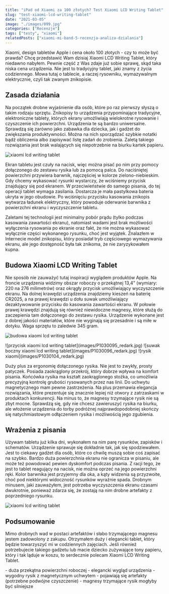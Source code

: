 ```yaml
---
title: "iPad od Xiaomi za 100 złotych? Test Xiaomi LCD Writing Tablet"
slug: "test-xiaomi-lcd-writing-tablet"
date: "2021-03-05"
image: "./images/099.jpg"
categories: ["Recenzje"]
tags: ["testy", "xiaomi"]
relatedPosts: ["xiaomi-mi-band-5-recenzja-analiza-dzialania"]
---
```


Xiaomi, design tabletów Apple i cena około 100 złotych - czy to może być prawda? Chcę przedstawić Wam dzisiaj Xiaomi LCD Writing Tablet, który niedawno nabyłem. Pewnie część z Was zdaje już sobie sprawę, skąd taka niska cena urządzenia. Nie jest to tradycyjny tablet, jaki znamy z życia codziennego. Mowa tutaj o tablecie, a raczej rysowniku, wymazywalnym elektrycznie, czyli tak zwanym znikopisie.

## Zasada działania

Na początek drobne wyjaśnienie dla osób, które po raz pierwszy słyszą o takim rodzaju sprzętu. Znikopisy to urządzenia przypominające tradycyjne, elektroniczne tablety, których ekrany umożliwiają wielokrotne rysowanie i czyszczenie ich powierzchni. Urządzenia te są bardzo uniwersalne. Sprawdzą się zarówno jako zabawka dla dziecka, jak i gadżet do zwiększania produktywności. Można na nich sporządzać szybkie notatki bądź obliczenia albo zapisywać listę zadań do zrobienia. Zaletą takiego rozwiązania jest brak walających się niepotrzebnie na biurku kartek papieru.

![xiaomi lcd writing tablet](images/P1030090_redark.jpg)

Ekran tabletu jest czuły na nacisk, więc można pisać po nim przy pomocy dołączonego do zestawu rysika lub za pomocą palca. Do naciśniętej powierzchni przywiera barwnik, najczęściej w kolorze zielono-niebieskim. Gdy chcemy wykasować rysunki wystarczy, że wciśniemy przycisk znajdujący się pod ekranem. W przeciwieństwie do samego pisania, do tej operacji tablet wymaga zasilania. Dostarcza je mała pastylkowa bateria ukryta w jego obudowie. Po wciśnięciu przycisku kasowania znikopis wytwarza ładunek elektryczny, który powoduje oderwanie barwnika z powierzchni ekranu i wyczyszczenie tabletu.

<AdSense/>

Zaletami tej technologii jest minimalny pobór prądu (tylko podczas kasowania zawartości ekranu), natomiast wadami jest brak możliwości wyłączenia rysowania po ekranie oraz fakt, że nie można wykasować wyłącznie części wykonanego rysunku, choć jest wyjątek. Znalazłem w Internecie model znikopisu, który posiadał tryb częściowego wymazywania ekranu, ale jego dostępność była tak znikoma, że nie zaryzykowałem kupna.

## Budowa Xiaomi LCD Writing Tablet

Nie sposób nie zauważyć tutaj inspiracji wyglądem produktów Apple. Na froncie urządzenia widzimy obszar roboczy o przekątnej 13,4" (wymiary: 220 na 276 milimetrów) oraz okrągły przycisk umożliwiający wyczyszczenie ekranu. Na dolnej krawędzi urządzenia znajdziemy kieszeń na baterię CR2025, a na prawej krawędzi u dołu suwak umożliwiający dezaktywowanie przycisku do kasowania zawartości ekranu. W połowie prawej krawędzi znajdują się również niewidoczne magnesy, które służą do zaczepienia tam dołączonego do zestawu rysika. Urządzenie wykonane jest z dobrej jakości materiałów, które nie wyginają się przesadnie i są miłe w dotyku. Waga sprzętu to zaledwie 345 gram.

![budowa xiaomi lcd writing tablet](images/P1030100_redark.jpg)

<Gallery>
![przycisk xiaomi lcd writing tablet](images/P1030095_redark.jpg)
![suwak boczny xiaomi lcd writing tablet](images/P1030096_redark.jpg)
![rysik xiaomi](images/P1030104_redark.jpg)
</Gallery>

Duży plus za ergonomię dołączonego rysika. Nie jest to zwykły, prosty patyczek. Posiada zaokrąglony przekrój, który dobrze wpływa na komfort pisania. Końcówka rysika ma kształt zaokrąglonego stożka, co umożliwia precyzyjną kontrolę grubości rysowanych przez nas linii. Do uchwytu magnetycznego mam pewne zastrzeżenia. Na plus przemawia elegancja rozwiązania, które prezentuje się znacznie lepiej niż otwory z zatrzaskami w produktach konkurencji. Na minus to, że magnesy trzymające rysik nie są zbyt mocne. Sprawdzą się, gdy nie chcesz zawieruszyć rysika na biurku, ale włożenie urządzenia do torby podróżnej najprawdopodobniej skończy się natychmiastowym odłączeniem rysika i możliwością jego zgubienia.

## Wrażenia z pisania

Używam tabletu już kilka dni, wykonałem na nim parę rysunków, zapisków i schematów. Urządzenie sprawuje się dokładnie tak, jak się spodziewałem. Jest to ciekawy gadżet dla osób, które co chwilę muszą sobie coś zapisać na szybko. Bardzo duża powierzchnia ekranu nie ogranicza w pisaniu, ale może też powodować pewien dyskomfort podczas pisania. Z racji tego, że jest to tablet reagujący na nacisk, nie można oprzeć na jego powierzchni ręki. Kolor barwnika jest przyjemny dla oka, a kąty widzenia są przyzwoite, choć pod niektórymi widoczność rysunków wyraźnie spada. Drobnym minusem, jaki zauważyłem, jest potrzeba wyczyszczenia ekranu czasami dwukrotnie, ponieważ zdarza się, że zostają na nim drobne artefakty z poprzedniego rysunku.

![xiaomi lcd writing tablet](images/P1030091_redark.jpg)

## Podsumowanie

Mimo drobnych wad w postaci artefaktów i słabo trzymającego magnesu jestem zadowolony z zakupu. Otrzymałem duży i elegancki tablet, który będzie towarzyszyć mi w codziennych zajęciach. Jeśli również potrzebujecie takiego gadżetu lub macie dziecko zużywające tony papieru, który i tak ląduje w koszu, to serdecznie polecam Xiaomi LCD Writing Tablet.

<GoodList>
- duża przekątna powierzchni roboczej
- elegancki wygląd urządzenia
- wygodny rysik z magnetycznym uchwytem
</GoodList>

<BadList>
- pojawiają się artefakty (potrzebne podwójne czyszczenie)
- magnesy trzymające rysik mogłyby być silniejsze
</BadList>
